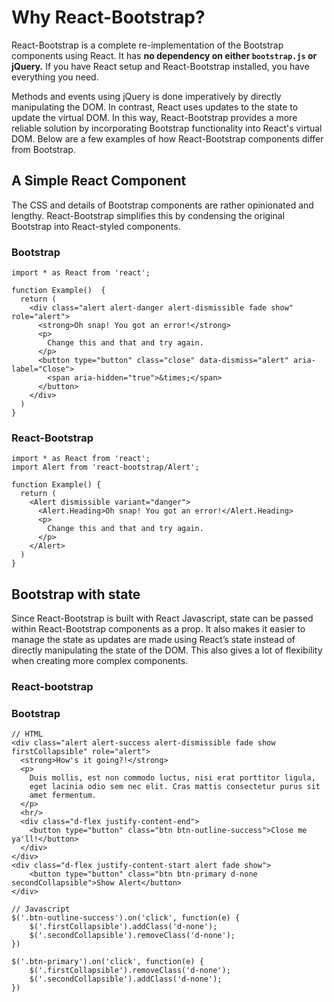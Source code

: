 
# Why React-Bootstrap?
React-Bootstrap is a complete re-implementation of the
Bootstrap components using React. It has **no dependency
on either `bootstrap.js` or jQuery.** If you have React 
setup and React-Bootstrap installed, you have everything 
you need. 

Methods and events using jQuery is done imperatively
by directly manipulating the DOM. In contrast, React
uses updates to the state to update the virtual DOM.
In this way, React-Bootstrap provides a more reliable
solution by incorporating Bootstrap functionality into 
React's virtual DOM. Below are a few examples of how
React-Bootstrap components differ from Bootstrap.

## A Simple React Component
The CSS and details of Bootstrap components are rather
opinionated and lengthy. React-Bootstrap simplifies
this by condensing the original Bootstrap into React-styled
components. 

### Bootstrap
```
import * as React from 'react';

function Example()  {
  return (
    <div class="alert alert-danger alert-dismissible fade show" role="alert">
      <strong>Oh snap! You got an error!</strong> 
      <p> 
        Change this and that and try again.
      </p>
      <button type="button" class="close" data-dismiss="alert" aria-label="Close">
        <span aria-hidden="true">&times;</span>
      </button>
    </div>
  )
}

```

### React-Bootstrap
```
import * as React from 'react';
import Alert from 'react-bootstrap/Alert';

function Example() {
  return (
    <Alert dismissible variant="danger">
      <Alert.Heading>Oh snap! You got an error!</Alert.Heading>
      <p>
        Change this and that and try again.
      </p>
    </Alert>
  )
}
```

## Bootstrap with state
Since React-Bootstrap is built with React Javascript, state
can be passed within React-Bootstrap components as a prop.
It also makes it easier to manage the state as updates are
made using React’s state instead of directly manipulating
the state of the DOM. This also gives a lot of flexibility 
when creating more complex components.

### React-bootstrap

<ReactPlayground codeText={DismissibleControlled} />

### Bootstrap
```
// HTML
<div class="alert alert-success alert-dismissible fade show firstCollapsible" role="alert">
  <strong>How's it going?!</strong> 
  <p> 
    Duis mollis, est non commodo luctus, nisi erat porttitor ligula,
    eget lacinia odio sem nec elit. Cras mattis consectetur purus sit
    amet fermentum.
  </p>
  <hr/>
  <div class="d-flex justify-content-end">
	<button type="button" class="btn btn-outline-success">Close me ya'll!</button>
  </div>
</div>
<div class="d-flex justify-content-start alert fade show">
	<button type="button" class="btn btn-primary d-none secondCollapsible">Show Alert</button>
</div>

// Javascript
$('.btn-outline-success').on('click', function(e) {
    $('.firstCollapsible').addClass('d-none');
    $('.secondCollapsible').removeClass('d-none');
})

$('.btn-primary').on('click', function(e) {
    $('.firstCollapsible').removeClass('d-none');
    $('.secondCollapsible').addClass('d-none');
})
```

